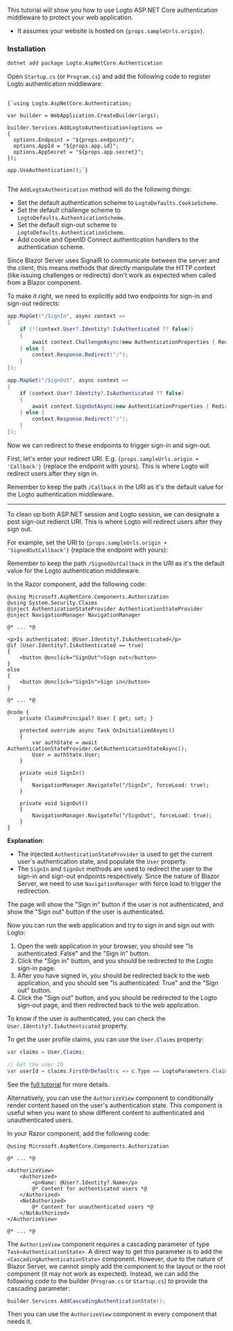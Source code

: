 
<Steps>

<Step title="Get started">

This tutorial will show you how to use Logto ASP.NET Core authentication middleware to protect your web application.

<ul>
  <li>It assumes your website is hosted on <code>{props.sampleUrls.origin}</code>.</li>
</ul>

### Installation

```bash
dotnet add package Logto.AspNetCore.Authentication
```

</Step>

<Step title="Add Logto authentication">

Open `Startup.cs` (or `Program.cs`) and add the following code to register Logto authentication middleware:

<pre>
  <code className="language-csharp">
{`using Logto.AspNetCore.Authentication;

var builder = WebApplication.CreateBuilder(args);

builder.Services.AddLogtoAuthentication(options =>
{
  options.Endpoint = "${props.endpoint}";
  options.AppId = "${props.app.id}";
  options.AppSecret = "${props.app.secret}";
});

app.UseAuthentication();`}
  </code>
</pre>

The `AddLogtoAuthentication` method will do the following things:

- Set the default authentication scheme to `LogtoDefaults.CookieScheme`.
- Set the default challenge scheme to `LogtoDefaults.AuthenticationScheme`.
- Set the default sign-out scheme to `LogtoDefaults.AuthenticationScheme`.
- Add cookie and OpenID Connect authentication handlers to the authentication scheme.

</Step>

<Step title="Add routes">

Since Blazor Server uses SignalR to communicate between the server and the client, this means methods that directly manipulate the HTTP context (like issuing challenges or redirects) don't work as expected when called from a Blazor component.

To make it right, we need to explicitly add two endpoints for sign-in and sign-out redirects:

```csharp
app.MapGet("/SignIn", async context =>
{
    if (!(context.User?.Identity?.IsAuthenticated ?? false))
    {
        await context.ChallengeAsync(new AuthenticationProperties { RedirectUri = "/" });
    } else {
        context.Response.Redirect("/");
    }
});

app.MapGet("/SignOut", async context =>
{
    if (context.User?.Identity?.IsAuthenticated ?? false)
    {
        await context.SignOutAsync(new AuthenticationProperties { RedirectUri = "/" });
    } else {
        context.Response.Redirect("/");
    }
});
```

Now we can redirect to these endpoints to trigger sign-in and sign-out.

</Step>

<Step title="Set up redirect URIs">

<p>
First, let's enter your redirect URI. E.g. <code>{props.sampleUrls.origin + 'Callback'}</code> (replace the endpoint with yours). This is where Logto will redirect users after they sign in.
</p>

<UriInputField name="redirectUris" />

Remember to keep the path `/Callback` in the URI as it's the default value for the Logto authentication middleware.

---

To clean up both ASP.NET session and Logto session, we can designate a post sign-out redierct URI. This is where Logto will redirect users after they sign out.

<p>
For example, set the URI to <code>{props.sampleUrls.origin + 'SignedOutCallback'}</code> (replace the endpoint with yours):
</p>

<UriInputField name="postLogoutRedirectUris" />

Remember to keep the path `/SignedOutCallback` in the URI as it's the default value for the Logto authentication middleware.

</Step>

<Step title="Sign-in and sign-out">

In the Razor component, add the following code:

```cshtml
@using Microsoft.AspNetCore.Components.Authorization
@using System.Security.Claims
@inject AuthenticationStateProvider AuthenticationStateProvider
@inject NavigationManager NavigationManager

@* ... *@

<p>Is authenticated: @User.Identity?.IsAuthenticated</p>
@if (User.Identity?.IsAuthenticated == true)
{
    <button @onclick="SignOut">Sign out</button>
}
else
{
    <button @onclick="SignIn">Sign in</button>
}

@* ... *@

@code {
    private ClaimsPrincipal? User { get; set; }

    protected override async Task OnInitializedAsync()
    {
        var authState = await AuthenticationStateProvider.GetAuthenticationStateAsync();
        User = authState.User;
    }

    private void SignIn()
    {
        NavigationManager.NavigateTo("/SignIn", forceLoad: true);
    }

    private void SignOut()
    {
        NavigationManager.NavigateTo("/SignOut", forceLoad: true);
    }
}
```

**Explanation**:

- The injected `AuthenticationStateProvider` is used to get the current user's authentication state, and populate the `User` property.
- The `SignIn` and `SignOut` methods are used to redirect the user to the sign-in and sign-out endpoints respectively. Since the nature of Blazor Server, we need to use `NavigationManager` with force load to trigger the redirection.

The page will show the "Sign in" button if the user is not authenticated, and show the "Sign out" button if the user is authenticated.

</Step>

<Step title="Checkpoint: Test your application">

Now you can run the web application and try to sign in and sign out with Logto:

1. Open the web application in your browser, you should see "Is authenticated: False" and the "Sign in" button.
2. Click the "Sign in" button, and you should be redirected to the Logto sign-in page.
3. After you have signed in, you should be redirected back to the web application, and you should see "Is authenticated: True" and the "Sign out" button.
4. Click the "Sign out" button, and you should be redirected to the Logto sign-out page, and then redirected back to the web application.

</Step>

<Step title="The user object">

To know if the user is authenticated, you can check the `User.Identity?.IsAuthenticated` property.

To get the user profile claims, you can use the `User.Claims` property:

```csharp
var claims = User.Claims;

// Get the user ID
var userId = claims.FirstOrDefault(c => c.Type == LogtoParameters.Claims.Subject)?.Value;
```

See the [full tutorial](https://docs.logto.io/sdk/dotnet-core/blazor-server/) for more details.

</Step>

<Step title="The `<AuthorizeView />` component">

Alternatively, you can use the `AuthorizeView` component to conditionally render content based on the user's authentication state. This component is useful when you want to show different content to authenticated and unauthenticated users.

In your Razor component, add the following code:

```cshtml
@using Microsoft.AspNetCore.Components.Authorization

@* ... *@

<AuthorizeView>
    <Authorized>
        <p>Name: @User?.Identity?.Name</p>
        @* Content for authenticated users *@
    </Authorized>
    <NotAuthorized>
        @* Content for unauthenticated users *@
    </NotAuthorized>
</AuthorizeView>

@* ... *@
```

The `AuthorizeView` component requires a cascading parameter of type `Task<AuthenticationState>`. A direct way to get this parameter is to add the `<CascadingAuthenticationState>` component. However, due to the nature of Blazor Server, we cannot simply add the component to the layout or the root component (it may not work as expected). Instead, we can add the following code to the builder (`Program.cs` or `Startup.cs`) to provide the cascading parameter:

```csharp
builder.Services.AddCascadingAuthenticationState();
```

Then you can use the `AuthorizeView` component in every component that needs it.

</Step>

</Steps>
